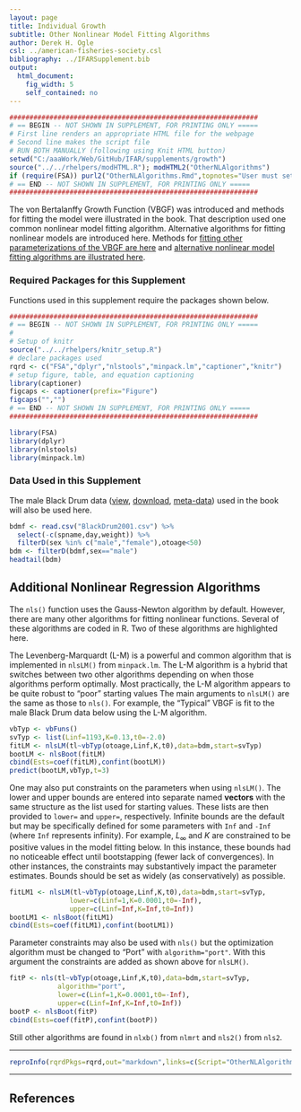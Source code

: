 ```yaml
---
layout: page
title: Individual Growth
subtitle: Other Nonlinear Model Fitting Algorithms
author: Derek H. Ogle
csl: ../american-fisheries-society.csl
bibliography: ../IFARSupplement.bib
output: 
  html_document: 
    fig_width: 5
    self_contained: no
---
```

```r
##############################################################
# == BEGIN -- NOT SHOWN IN SUPPLEMENT, FOR PRINTING ONLY =====
# First line renders an appropriate HTML file for the webpage
# Second line makes the script file
# RUN BOTH MANUALLY (following using Knit HTML button)
setwd("C:/aaaWork/Web/GitHub/IFAR/supplements/growth")
source("../../rhelpers/modHTML.R"); modHTML2("OtherNLAlgorithms")
if (require(FSA)) purl2("OtherNLAlgorithms.Rmd",topnotes="User must set working directory appropriately.")
# == END -- NOT SHOWN IN SUPPLEMENT, FOR PRINTING ONLY =====
##############################################################
```

The von Bertalanffy Growth Function (VBGF) was introduced and methods for fitting the model were illustrated in the book.  That description used one common nonlinear model fitting algorithm.  Alternative algorithms for fitting nonlinear models are introduced here.  Methods for [fitting other parameterizations of the VBGF are here](OtherVBGFParams.html) and [alternative nonlinear model fitting algorithms are illustrated here](OtherNLAlgorithms.html).

### Required Packages for this Supplement
Functions used in this supplement require the packages shown below.

```r
##############################################################
# == BEGIN -- NOT SHOWN IN SUPPLEMENT, FOR PRINTING ONLY =====
# 
# Setup of knitr
source("../../rhelpers/knitr_setup.R")
# declare packages used
rqrd <- c("FSA","dplyr","nlstools","minpack.lm","captioner","knitr")
# setup figure, table, and equation captioning
library(captioner)
figcaps <- captioner(prefix="Figure")
figcaps("","")
# == END -- NOT SHOWN IN SUPPLEMENT, FOR PRINTING ONLY =====
##############################################################
```
```r
library(FSA)
library(dplyr)
library(nlstools)
library(minpack.lm)
```

### Data Used in this Supplement
  
The male Black Drum data ([view](https://github.com/droglenc/FSAdata/blob/master/data-raw/BlackDrum2001.csv), [download](https://raw.githubusercontent.com/droglenc/FSAdata/master/data-raw/BlackDrum2001.csv), [meta-data](http://derekogle.com/fishR/data/data-html/BlackDrum2001.html)) used in the book will also be used here.
```r
bdmf <- read.csv("BlackDrum2001.csv") %>%
  select(-c(spname,day,weight)) %>%
  filterD(sex %in% c("male","female"),otoage<50)
bdm <- filterD(bdmf,sex=="male")
headtail(bdm)
```

## Additional Nonlinear Regression Algorithms

The `nls()` function uses the Gauss-Newton algorithm by default.  However, there are many other algorithms for fitting nonlinear functions.  Several of these algorithms are coded in R.  Two of these algorithms are highlighted here.

The Levenberg-Marquardt (L-M) is a powerful and common algorithm that is implemented in `nlsLM()` from `minpack.lm`.  The L-M algorithm is a hybrid that switches between two other algorithms depending on when those algorithms perform optimally.  Most practically, the L-M algorithm appears to be quite robust to "poor" starting values  The main arguments to `nlsLM()` are the same as those to `nls()`.  For example, the "Typical" VBGF is fit to the male Black Drum data below using the L-M algorithm.

```r
vbTyp <- vbFuns()
svTyp <- list(Linf=1193,K=0.13,t0=-2.0)
fitLM <- nlsLM(tl~vbTyp(otoage,Linf,K,t0),data=bdm,start=svTyp)
bootLM <- nlsBoot(fitLM)
cbind(Ests=coef(fitLM),confint(bootLM))
predict(bootLM,vbTyp,t=3)
```

One may also put constraints on the parameters when using `nlsLM()`.  The lower and upper bounds are entered into separate named **vectors** with the same structure as the list used for starting values.  These lists are then provided to `lower=` and `upper=`, respectively.  Infinite bounds are the default but may be specifically defined for some parameters with `Inf` and `-Inf` (where `Inf` represents infinity).  For example, $L_\infty$ and $K$ are constrained to be positive values in the model fitting below.  In this instance, these bounds had no noticeable effect until bootstapping (fewer lack of convergences).  In other instances, the constraints may substantively impact the parameter estimates.  Bounds should be set as widely (as conservatively) as possible.
```r
fitLM1 <- nlsLM(tl~vbTyp(otoage,Linf,K,t0),data=bdm,start=svTyp,
               lower=c(Linf=1,K=0.0001,t0=-Inf),
               upper=c(Linf=Inf,K=Inf,t0=Inf))
bootLM1 <- nlsBoot(fitLM1)
cbind(Ests=coef(fitLM1),confint(bootLM1))
```

Parameter constraints may also be used with `nls()` but the optimization algorithm must be changed to "Port" with `algorithm="port"`.  With this argument the constraints are added as shown above for `nlsLM()`.
```r
fitP <- nls(tl~vbTyp(otoage,Linf,K,t0),data=bdm,start=svTyp,
            algorithm="port",
            lower=c(Linf=1,K=0.0001,t0=-Inf),
            upper=c(Linf=Inf,K=Inf,t0=Inf))
bootP <- nlsBoot(fitP)
cbind(Ests=coef(fitP),confint(bootP))
```

Still other algorithms are found in `nlxb()` from `nlmrt` and `nls2()` from `nls2`.

--------------------------------------------------------------

```r
reproInfo(rqrdPkgs=rqrd,out="markdown",links=c(Script="OtherNLAlgorithms.R",RMarkdown="OtherNLAlgorithms.Rmd"))
```

--------------------------------------------------------------

## References
